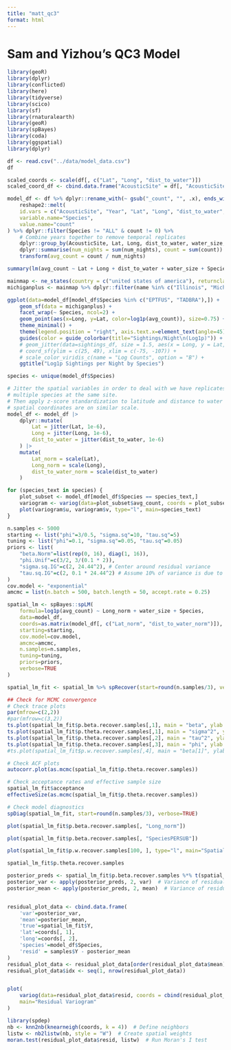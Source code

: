 ```yaml
---
title: "matt_qc3"
format: html
---
```


# Sam and Yizhou's QC3 Model

```r
library(geoR)
library(dplyr)
library(conflicted)
library(here)
library(tidyverse)
library(scico)
library(sf)
library(rnaturalearth)
library(geoR)
library(spBayes)
library(coda)
library(ggspatial)
library(dplyr)

df <- read.csv("../data/model_data.csv")
df
```

```r
scaled_coords <- scale(df[, c("Lat", "Long", "dist_to_water")])
scaled_coord_df <- cbind.data.frame("AcousticSite" = df[, "AcousticSite"], scaled_coords)

```




```r

model_df <- df %>% dplyr::rename_with(~ gsub("_count", "", .x), ends_with("_count"))  %>% 
    reshape2::melt(
    id.vars = c("AcousticSite", "Year", "Lat", "Long", "dist_to_water", "water_size", "num_nights", "num_detectable_species"),
    variable.name="Species",
    value.name="count"
) %>% dplyr::filter(Species != "ALL" & count != 0) %>% 
    # Combine years together to remove temporal replicates
    dplyr::group_by(AcousticSite, Lat, Long, dist_to_water, water_size, Species, num_detectable_species) %>%
    dplyr::summarise(num_nights = sum(num_nights), count = sum(count)) %>%
    transform(avg_count = count / num_nights) 

```

```r

summary(lm(avg_count ~ Lat + Long + dist_to_water + water_size + Species, model_df))

```

```r

mainmap <- ne_states(country = c("united states of america"), returnclass = "sf")
michiganplus <- mainmap %>% dplyr::filter(name %in% c("Illinois", "Michigan", "Wisconsin", "Ontario", "Ohio", "Indiana", "Pennsylvania", "New York", "West Virginia", "Minnesota", "Iowa", "Texas", "Kansas", "Oklahoma", "Nebraska", "Missouri"))

ggplot(data=model_df[model_df$Species %in% c("EPTFUS", "TADBRA"),]) +
    geom_sf(data = michiganplus) + 
    facet_wrap(~ Species, ncol=2) + 
    geom_point(aes(x=Long, y=Lat, color=log1p(avg_count)), size=0.75) +
    theme_minimal() +
    theme(legend.position = "right", axis.text.x=element_text(angle=45)) +
    guides(color = guide_colorbar(title="Sightings/Night\n(Log1p)")) +
    # geom_jitter(data=sightings_df, size = 1.5, aes(x = Long, y = Lat, color = log1p(count))) +
    # coord_sf(ylim = c(25, 49), xlim = c(-75, -107)) +
    # scale_color_viridis_c(name = "Log Counts", option = "B") +
    ggtitle("Log1p Sightings per Night by Species")
```
```r
species <- unique(model_df$Species)

# Jitter the spatial variables in order to deal with we have replicates due to
# multiple species at the same site.
# Then apply z-score standardization to latitude and distance to water to ensure
# spatial coordinates are on similar scale.
model_df <- model_df |>
    dplyr::mutate(
        Lat = jitter(Lat, 1e-6),
        Long = jitter(Long, 1e-6),
        dist_to_water = jitter(dist_to_water, 1e-6)
    ) |>
    mutate(
        Lat_norm = scale(Lat),
        Long_norm = scale(Long),
        dist_to_water_norm = scale(dist_to_water)
    )

for (species_text in species) {
    plot_subset <- model_df[model_df$Species == species_text,]
    variogram <- variog(data=plot_subset$avg_count, coords = plot_subset[, c("Lat_norm", "dist_to_water_norm")])
    plot(variogram$u, variogram$v, type="l", main=species_text)
}

```

```r
n.samples <- 5000
starting <- list("phi"=3/0.5, "sigma.sq"=10, "tau.sq"=5)
tuning <- list("phi"=0.1, "sigma.sq"=0.05, "tau.sq"=0.05)
priors <- list(
    "beta.Norm"=list(rep(0, 16), diag(1, 16)),
    "phi.Unif"=c(3/2, 3/(0.1 * 2)), 
    "sigma.sq.IG"=c(2, 24.44^2), # Center around residual variance
    "tau.sq.IG"=c(2, 0.1 * 24.44^2) # Assume 10% of variance is due to noise
)
cov.model <- "exponential"
amcmc = list(n.batch = 500, batch.length = 50, accept.rate = 0.25)

spatial_lm <- spBayes::spLM(
    formula=log1p(avg_count) ~ Long_norm + water_size + Species,
    data=model_df,
    coords=as.matrix(model_df[, c("Lat_norm", "dist_to_water_norm")]),
    starting=starting,
    cov.model=cov.model,
    amcmc=amcmc,
    n.samples=n.samples,
    tuning=tuning,
    priors=priors,
    verbose=TRUE
)

spatial_lm_fit <- spatial_lm %>% spRecover(start=round(n.samples/3), verbose=TRUE)
```

```r
## Check for MCMC convergence
# Check trace plots
par(mfrow=c(2,2))
#par(mfrow=c(3,2))
ts.plot(spatial_lm_fit$p.beta.recover.samples[,1], main = "beta", ylab = "")
ts.plot(spatial_lm_fit$p.theta.recover.samples[,1], main = "sigma^2", ylab = "")
ts.plot(spatial_lm_fit$p.theta.recover.samples[,2], main = "tau^2", ylab = "")
ts.plot(spatial_lm_fit$p.theta.recover.samples[,3], main = "phi", ylab = "")
#ts.plot(spatial_lm_fit$p.w.recover.samples[,4], main = "beta[1]", ylab = "")

# Check ACF plots 
autocorr.plot(as.mcmc(spatial_lm_fit$p.theta.recover.samples))

# Check acceptance rates and effective sample size
spatial_lm_fit$acceptance
effectiveSize(as.mcmc(spatial_lm_fit$p.theta.recover.samples))

# Check model diagnostics
spDiag(spatial_lm_fit, start=round(n.samples/3), verbose=TRUE)
```

```r
plot(spatial_lm_fit$p.beta.recover.samples[, "Long_norm"])

plot(spatial_lm_fit$p.beta.recover.samples[, "SpeciesPERSUB"])

plot(spatial_lm_fit$p.w.recover.samples[100, ], type="l", main="Spatial Effect Sample Path") # Plot the spatial effect for the first site

spatial_lm_fit$p.theta.recover.samples
```

```r
posterior_preds <- spatial_lm_fit$p.beta.recover.samples %*% t(spatial_lm_fit$X)  # All posterior predictions
posterior_var <- apply(posterior_preds, 2, var)  # Variance of residuals
posterior_mean <- apply(posterior_preds, 2, mean)  # Variance of residuals


residual_plot_data <- cbind.data.frame(
    'var'=posterior_var,
    'mean'=posterior_mean,
    'true'=spatial_lm_fit$Y,
    'lat'=coords[, 1],
    'long'=coords[, 2],
    'species'=model_df$Species,
    'resid' = samples$Y - posterior_mean
)
residual_plot_data <- residual_plot_data[order(residual_plot_data$mean),]
residual_plot_data$idx <- seq(1, nrow(residual_plot_data))


plot(
    variog(data=residual_plot_data$resid, coords = cbind(residual_plot_data$lat, residual_plot_data$long), uvec=10),
    main="Residual Variogram"
)

library(spdep)
nb <- knn2nb(knearneigh(coords, k = 4))  # Define neighbors
listw <- nb2listw(nb, style = "W")  # Create spatial weights
moran.test(residual_plot_data$resid, listw)  # Run Moran's I test
```